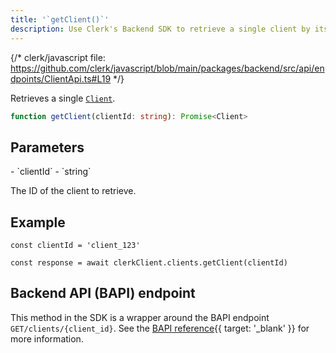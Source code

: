 ```yaml
---
title: '`getClient()`'
description: Use Clerk's Backend SDK to retrieve a single client by its ID.
---
```


{/* clerk/javascript file: https://github.com/clerk/javascript/blob/main/packages/backend/src/api/endpoints/ClientApi.ts#L19 */}

Retrieves a single [`Client`](/docs/references/javascript/client).

```ts
function getClient(clientId: string): Promise<Client>
```

## Parameters

<Properties>
  - `clientId`
  - `string`

  The ID of the client to retrieve.
</Properties>

## Example

<Include src="_partials/backend/usage" />

```tsx
const clientId = 'client_123'

const response = await clerkClient.clients.getClient(clientId)
```

## Backend API (BAPI) endpoint

This method in the SDK is a wrapper around the BAPI endpoint `GET/clients/{client_id}`. See the [BAPI reference](/docs/reference/backend-api/tag/Clients#operation/GetClient){{ target: '_blank' }} for more information.
